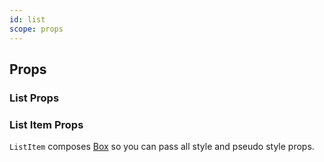 ```yaml
---
id: list
scope: props
---
```


## Props

### List Props

<PropsTable of='List' />

### List Item Props

`ListItem` composes [Box](/docs/components/layout/box) so you can pass all style
and pseudo style props.
